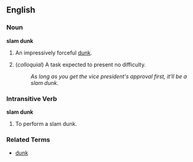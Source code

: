 ==English==

===Noun===
'''slam dunk'''

# {{hoops}} An impressively forceful [[dunk]].
# (''colloquial'') A task expected to present no difficulty.
#: ''As long as you get the vice president's approval first, it'll be a slam dunk.''

===Intransitive Verb===
'''slam dunk'''

# {{hoops}} To perform a slam dunk.

===Related Terms===
*[[dunk]]